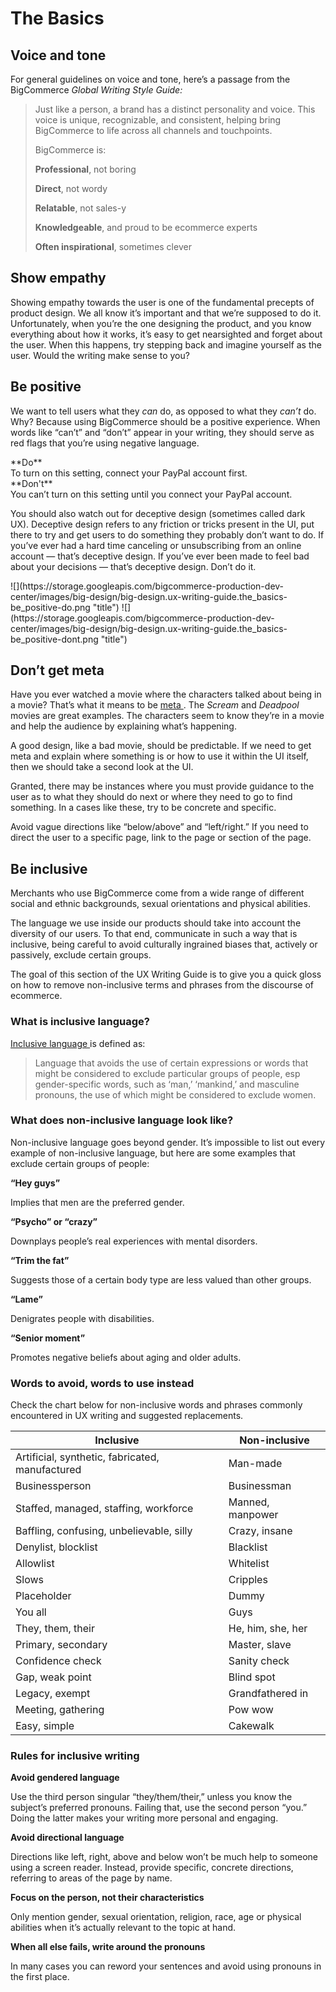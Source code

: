 
# The Basics

## Voice and tone

For general guidelines on voice and tone, here’s a passage from the BigCommerce _Global Writing Style Guide:_

> Just like a person, a brand has a distinct personality and voice. This voice is unique, recognizable, and consistent, helping bring BigCommerce to life across all channels and touchpoints.
>
> BigCommerce is:
>
> **Professional**, not boring
>
> **Direct**, not wordy
>
> **Relatable**, not sales-y
>
> **Knowledgeable**, and proud to be ecommerce experts
>
> **Often inspirational**, sometimes clever

## Show empathy

Showing empathy towards the user is one of the fundamental precepts of product design. We all know it’s important and that we’re supposed to do it. Unfortunately, when you’re the one designing the product, and you know everything about how it works, it’s easy to get nearsighted and forget about the user. When this happens, try stepping back and imagine yourself as the user. Would the writing make sense to you?

## Be positive

We want to tell users what they _can_ do, as opposed to what they _can’t_ do. Why? Because using BigCommerce should be a positive experience. When words like “can’t” and “don’t” appear in your writing, they should serve as red flags that you’re using negative language.

<DosAndDonts>
  <Dos hideHeader={true}>
    <div className="hidden">**Do**</div>
    <div>To turn on this setting, connect your PayPal account first.</div>
  </Dos>
  <Donts hideHeader={true}>
    <div className="hidden">**Don't**</div>
    <div>You can’t turn on this setting until you connect your PayPal account.</div>
  </Donts>
</DosAndDonts>

You should also watch out for deceptive design (sometimes called dark UX). Deceptive design refers to any friction or tricks present in the UI, put there to try and get users to do something they probably don’t want to do. If you’ve ever had a hard time canceling or unsubscribing from an online account — that’s deceptive design. If you’ve ever been made to feel bad about your decisions — that’s deceptive design. Don’t do it.

<DosAndDonts>
  <Dos>
    ![](https://storage.googleapis.com/bigcommerce-production-dev-center/images/big-design/big-design.ux-writing-guide.the_basics-be_positive-do.png
    "title")
  </Dos>
  <Donts>
    ![](https://storage.googleapis.com/bigcommerce-production-dev-center/images/big-design/big-design.ux-writing-guide.the_basics-be_positive-dont.png
    "title")
  </Donts>
</DosAndDonts>

## Don’t get meta

Have you ever watched a movie where the characters talked about being in a movie? That’s what it means to be [meta <Icon name="external" className="inline w-4 h-auto" includesWrapper={false} />](https://www.merriam-webster.com/dictionary/meta 'https://www.merriam-webster.com/dictionary/meta'). The _Scream_ and _Deadpool_ movies are great examples. The characters seem to know they’re in a movie and help the audience by explaining what’s happening.

A good design, like a bad movie, should be predictable. If we need to get meta and explain where something is or how to use it within the UI itself, then we should take a second look at the UI.

Granted, there may be instances where you must provide guidance to the user as to what they should do next or where they need to go to find something. In a cases like these, try to be concrete and specific.

Avoid vague directions like “below/above” and “left/right.” If you need to direct the user to a specific page, link to the page or section of the page.

## Be inclusive

Merchants who use BigCommerce come from a wide range of different social and ethnic backgrounds, sexual orientations and physical abilities.

The language we use inside our products should take into account the diversity of our users. To that end, communicate in such a way that is inclusive, being careful to avoid culturally ingrained biases that, actively or passively, exclude certain groups.

The goal of this section of the UX Writing Guide is to give you a quick gloss on how to remove non-inclusive terms and phrases from the discourse of ecommerce.

### What is inclusive language?

[Inclusive language <Icon name="external" className="inline w-4 h-auto" includesWrapper={false} />](https://www.collinsdictionary.com/dictionary/english/inclusive-language 'https://www.collinsdictionary.com/dictionary/english/inclusive-language') is defined as:

> Language that avoids the use of certain expressions or words that might be considered to exclude particular groups of people, esp gender-specific words, such as ‘man,’ ‘mankind,’ and masculine pronouns, the use of which might be considered to exclude women.

### What does non-inclusive language look like?

Non-inclusive language goes beyond gender. It’s impossible to list out every example of non-inclusive language, but here are some examples that exclude certain groups of people:

**“Hey guys”**

Implies that men are the preferred gender.

**“Psycho” or “crazy”**

Downplays people’s real experiences with mental disorders.

**“Trim the fat”**

Suggests those of a certain body type are less valued than other groups.

**“Lame”**

Denigrates people with disabilities.

**“Senior moment”**

Promotes negative beliefs about aging and older adults.

### Words to avoid, words to use instead

Check the chart below for non-inclusive words and phrases commonly encountered in UX writing and suggested replacements.

<ComparisonTable>

| Inclusive                                       | Non-inclusive     |
| ----------------------------------------------- | ----------------- |
| Artificial, synthetic, fabricated, manufactured | Man-made          |
| Businessperson                                  | Businessman       |
| Staffed, managed, staffing, workforce           | Manned, manpower  |
| Baffling, confusing, unbelievable, silly        | Crazy, insane     |
| Denylist, blocklist                             | Blacklist         |
| Allowlist                                       | Whitelist         |
| Slows                                           | Cripples          |
| Placeholder                                     | Dummy             |
| You all                                         | Guys              |
| They, them, their                               | He, him, she, her |
| Primary, secondary                              | Master, slave     |
| Confidence check                                | Sanity check      |
| Gap, weak point                                 | Blind spot        |
| Legacy, exempt                                  | Grandfathered in  |
| Meeting, gathering                              | Pow wow           |
| Easy, simple                                    | Cakewalk          |

</ComparisonTable>

### Rules for inclusive writing

**Avoid gendered language**

Use the third person singular “they/them/their,” unless you know the subject’s preferred pronouns. Failing that, use the second person “you.” Doing the latter makes your writing more personal and engaging.

**Avoid directional language**

Directions like left, right, above and below won’t be much help to someone using a screen reader. Instead, provide specific, concrete directions, referring to areas of the page by name.

**Focus on the person, not their characteristics**

Only mention gender, sexual orientation, religion, race, age or physical abilities when it’s actually relevant to the topic at hand.

**When all else fails, write around the pronouns**

In many cases you can reword your sentences and avoid using pronouns in the first place.
